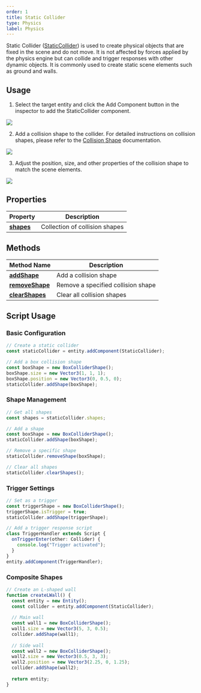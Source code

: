 ```yaml
---
order: 1
title: Static Collider
type: Physics
label: Physics
---
```


Static Collider ([StaticCollider](/apis/core/#StaticCollider)) is used to create physical objects that are fixed in the scene and do not move. It is not affected by forces applied by the physics engine but can collide and trigger responses with other dynamic objects. It is commonly used to create static scene elements such as ground and walls.

## Usage

1. Select the target entity and click the Add Component button in the inspector to add the StaticCollider component.

<Image src="https://mdn.alipayobjects.com/huamei_3zduhr/afts/img/A*g5RMQJwnSZsAAAAAAAAAAAAAesJ_AQ/original" />

2. Add a collision shape to the collider. For detailed instructions on collision shapes, please refer to the [Collision Shape](/en/docs/physics/collider/colliderShape) documentation.

<Image src="https://mdn.alipayobjects.com/huamei_3zduhr/afts/img/A*UcaRSb0nahcAAAAAAAAAAAAAesJ_AQ/original" />

3. Adjust the position, size, and other properties of the collision shape to match the scene elements.

<Image src="https://mdn.alipayobjects.com/huamei_3zduhr/afts/img/A*g5RMQJwnSZsAAAAAAAAAAAAAesJ_AQ/original" />

## Properties

| Property                                  | Description       |
| ----------------------------------------- | ----------------- |
| [**shapes**](/apis/core/#Collider-shapes) | Collection of collision shapes |

## Methods

| Method Name                                          | Description       |
| --------------------------------------------------- | ----------------- |
| [**addShape**](/apis/core/#Collider-addShape)       | Add a collision shape     |
| [**removeShape**](/apis/core/#Collider-removeShape) | Remove a specified collision shape |
| [**clearShapes**](/apis/core/#Collider-clearShapes) | Clear all collision shapes |


## Script Usage

### Basic Configuration

```typescript
// Create a static collider
const staticCollider = entity.addComponent(StaticCollider);

// Add a box collision shape
const boxShape = new BoxColliderShape();
boxShape.size = new Vector3(1, 1, 1);
boxShape.position = new Vector3(0, 0.5, 0);
staticCollider.addShape(boxShape);
```

### Shape Management

```typescript
// Get all shapes
const shapes = staticCollider.shapes;

// Add a shape
const boxShape = new BoxColliderShape();
staticCollider.addShape(boxShape);

// Remove a specific shape
staticCollider.removeShape(boxShape);

// Clear all shapes
staticCollider.clearShapes();
```

### Trigger Settings

```typescript
// Set as a trigger
const triggerShape = new BoxColliderShape();
triggerShape.isTrigger = true;
staticCollider.addShape(triggerShape);

// Add a trigger response script
class TriggerHandler extends Script {
  onTriggerEnter(other: Collider) {
    console.log("Trigger activated");
  }
}
entity.addComponent(TriggerHandler);
```

### Composite Shapes

```typescript
// Create an L-shaped wall
function createLWall() {
  const entity = new Entity();
  const collider = entity.addComponent(StaticCollider);
  
  // Main wall
  const wall1 = new BoxColliderShape();
  wall1.size = new Vector3(5, 3, 0.5);
  collider.addShape(wall1);
  
  // Side wall
  const wall2 = new BoxColliderShape();
  wall2.size = new Vector3(0.5, 3, 3);
  wall2.position = new Vector3(2.25, 0, 1.25);
  collider.addShape(wall2);
  
  return entity;
}
```
